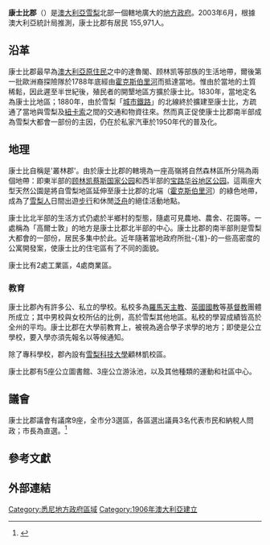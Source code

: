 {{noteTA
|G1=地名
}}
{{Infobox Australian Place | type = lga 
| name     = 康士比郡
| state    = 新南威尔士州
| image    = Hornsby lga sydney.png
| caption  = 
| pop      = 155,971
| density  = 338
| area     = 462
| est      = 
| seat     = 康士比
| mayor    = Nick Berman（2004）
| region   = [[悉尼|悉尼]]
| logo     = 
| url      = http://www.hornsby.nsw.gov.au/
| stategov = 
| fedgov   = 
| near-nw  = [[霍克斯伯里市|霍克斯伯里市]]
| near-n   = [[高士福市_(新南威尔士州)|高士福市]]
| near-ne  = [[高士福市_(新南威尔士州)|高士福市]]
| near-e   = [[華令加議會|華令加議會]]
| near-w   = [[寶琴山郡|寶琴山郡]]
| near-sw  = [[帕拉瑪塔市|帕拉瑪塔市]]
| near-s   = [[萊德市|萊德市]]
| near-se  = [[顾林凯议会|顾林凯议会]]
}}
'''康士比郡'''（{{lang-en|Hornsby Shire}}）是[[澳大利亞|澳大利亞]][[悉尼|雪梨]]北部一個轄地廣大的[[地方政府區域|地方政府]]。2003年6月，根據澳大利亞統計局推測，康士比郡有居民
155,971人。

== 沿革 ==
康士比郡最早為[[澳大利亞原住民|澳大利亞原住民]]之中的達魯閣、顾林凯等部族的生活地帶，爾後第一批歐洲裔探險隊於1788年底經由[[霍克斯伯里河|霍克斯伯里河]]而抵達當地。惟由於當地的土質稀鬆，因此遲至半世紀後，殖民者的開墾地區方擴於康士比。1830年，當地定名為康士比地區；1880年，由於雪梨「[[城市鐵路_(悉尼)|城市鐵路]]」的北線終於擴建至康士比，方疏通了當地與雪梨及[[纽卡斯尔_(新南威尔士)|紐卡索]]之間的交通和物資往來。然而真正促使康士比郡南半部成為雪梨大都會一部份的主因，仍在於私家汽車於1950年代的普及化。

== 地理 ==
康士比自稱是'叢林郡'。由於康士比郡的轄境為一座高嶺將自然森林區所分隔為兩個地帶：即東半部的[[顾林凯蔡斯国家公园|顾林凯蔡斯国家公园]]和西半部的[[宝路华谷地区公园|宝路华谷地区公园]]。這兩座大型天然公園是將自雪梨地區延伸至康士比郡的北端（[[霍克斯伯里河|霍克斯伯里河]]）的綠色地帶，成為了[[雪梨人|雪梨人]]日間出遊[[步行|步行]]和休閒[[泛舟|泛舟]]的絕佳活動地點。

康士比北半部的生活方式仍處於半鄉村的型態，隨處可見農地、農舍、花園等。一處稱為「高爾士敦」的地方是康士比郡北半部的中心。康士比郡的南半部則是雪梨大都會的一部份，居民多集中於此。近年隨著當地政府所批-{准}-的一些高密度的公寓開發案，使康士比的住宅區有了不同的面貌。

康士比有2處工業區，4處商業區。

=== 教育 ===
康士比郡內有許多公、私立的學校。私校多為[[羅馬天主教|羅馬天主教]]、[[英國國教|英國國教]]等[[基督教|基督教]]團體所成立；其中男校與女校所佔的比例，高於雪梨其他地區。私校的學習成績皆高於全州的平均。康士比郡在大學前教育上，被視為適合學子求學的地方；即使是公立學校，要入學亦須先報名以等候通知。

除了專科學校，郡內設有[[雪梨科技大學|雪梨科技大學]]顧林凱校區。

康士比郡有5座公立圖書館、3座公立游泳池，以及其他種類的運動和社區中心。

== 議會 ==
康士比郡議會有議席9座，全市分3選區，各區選出議員3名代表市民和納稅人問政；市長為直選。<ref name=EC>{{cite web|url = http://www.lg.elections.nsw.gov.au/LGE2008/result.Hornsby.html|title = Hornsby Shire Council|work = 2008 Election results|publisher = Electoral Commission NSW|accessdate = 2009-06-17|archive-url = https://web.archive.org/web/20090920201226/http://www.lg.elections.nsw.gov.au/LGE2008/result.Hornsby.html|archive-date = 2009-09-20|dead-url = yes}}</ref> 

== 參考文獻 ==
{{Reflist}}

== 外部連結 ==

{{Sydney regions}}

{{coord|33.7|S|151.1|E|source:dewiki_region:AU_type:adm2nd|display=title}}

{{DEFAULTSORT:Hornsby Shire}}
[[Category:悉尼地方政府區域|Category:悉尼地方政府區域]]
[[Category:1906年澳大利亞建立|Category:1906年澳大利亞建立]]